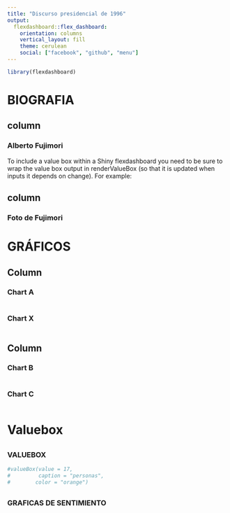 ```yaml
---
title: "Discurso presidencial de 1996"
output: 
  flexdashboard::flex_dashboard:
    orientation: columns
    vertical_layout: fill
    theme: cerulean
    social: ["facebook", "github", "menu"]
---
```


```r
library(flexdashboard)
```  

# BIOGRAFIA {data-icon="fa-github"}

column {data-width=400}
---  
### Alberto Fujimori  

To include a value box within a Shiny flexdashboard you need to be sure to wrap the value box output in renderValueBox (so that it is updated when inputs it depends on change). For example:  

column {data-width=600}  
---  

### Foto de Fujimori  

  
# GRÁFICOS {data-icon="ion-ios-star-half"}  

Column {data-width=650 .tabset}
-----------------------------------------------------------------------

### Chart A

```r

```  

### Chart X
```r

```


Column {data-width=350}
-----------------------------------------------------------------------

### Chart B

```r

```

### Chart C

```r

```  

# Valuebox {data-orientation="rows" data-icon="ion-erlenmeyer-flask"}

## {data-height=300}  

### **VALUEBOX**  

```r
#valueBox(value = 17,
#         caption = "personas",
#        color = "orange")
```  

## {data-height=700}  

### **GRAFICAS DE SENTIMIENTO**  

```r

```








